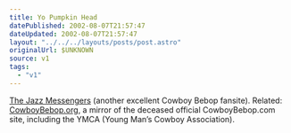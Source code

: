 ```yaml
---
title: Yo Pumpkin Head
datePublished: 2002-08-07T21:57:47
dateUpdated: 2002-08-07T21:57:47
layout: "../../../layouts/posts/post.astro"
originalUrl: $UNKNOWN
source: v1
tags:
  - "v1"
---
```


[The Jazz Messengers][1] (another excellent Cowboy Bebop fansite). Related: [CowboyBebop.org][2], a mirror of the deceased official CowboyBebop.com site, including the YMCA (Young Man&#8217;s Cowboy Association).

[1]: http://www.jazzmess.com/ "Cowboy Bebop: The Jazz Messengers"
[2]: http://www.cowboybebop.org/ "CowboyBebop.org: Mirror of defunct CowboyBebop.com"
